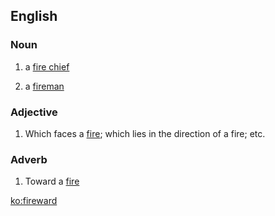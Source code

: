 ==English==

===Noun===
{{en-noun}}
# {{obsolete}} a [[fire chief]]
# {{obsolete}} a [[fireman]]

===Adjective===
{{en-adj}}
# Which faces a [[fire]]; which lies in the direction of a fire; etc.

===Adverb===
{{en-adv}}
# Toward a [[fire]]

[[ko:fireward]]